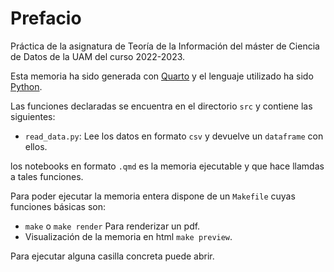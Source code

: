 # Prefacio {.unnumbered}

Práctica de la asignatura de Teoría de la Información 
del máster de Ciencia de Datos de la UAM del curso 2022-2023. 

Esta memoria ha sido generada con [Quarto](https://quarto.org) y el lenguaje utilizado ha sido [Python](https://www.python.org/downloads/). 

Las funciones declaradas se encuentra en el directorio `src` y contiene las siguientes: 

- `read_data.py`: Lee los datos en formato `csv` y devuelve un `dataframe` con ellos. 

 los notebooks en formato `.qmd` es la memoria ejecutable y que hace llamdas a tales funciones. 

Para poder ejecutar la memoria entera dispone de un `Makefile` cuyas funciones básicas son: 

- `make` o `make render` Para renderizar un pdf. 
- Visualización de la memoria en html `make preview`. 

Para ejecutar alguna casilla concreta puede abrir. 

